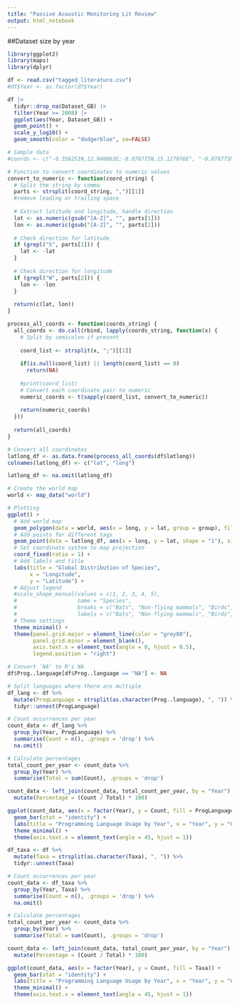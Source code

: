 ```yaml
---
title: "Passive Acoustic Monitoring Lit Review"
output: html_notebook
---
```


##Dataset size by year

```r
library(ggplot2)
library(maps)
library(dplyr)

df <- read.csv("tagged_literature.csv")
#df$Year <- as.factor(df$Year)

df |>
  tidyr::drop_na(Dataset_GB) |> 
  filter(Year >= 2008) |>
  ggplot(aes(Year, Dataset_GB)) + 
  geom_point() + 
  scale_y_log10() +
  geom_smooth(color = "dodgerblue", se=FALSE)
```

```r
# Sample data
#coords <- c("-0.356251N,12.940863E;-0.078775N,15.127076E", "-0.078775N,15.1270777E")

# Function to convert coordinates to numeric values
convert_to_numeric <- function(coord_string) {
  # Split the string by comma
  parts <- strsplit(coord_string, ",")[[1]]
  #remove leading or trailing space
  
  # Extract latitude and longitude, handle direction
  lat <- as.numeric(gsub("[A-Z]", "", parts[1]))
  lon <- as.numeric(gsub("[A-Z]", "", parts[2]))
  
  # Check direction for latitude
  if (grepl("S", parts[1])) {
    lat <- -lat
  }
  
  # Check direction for longitude
  if (grepl("W", parts[2])) {
    lon <- -lon
  }
  
  return(c(lat, lon))
}

process_all_coords <- function(coords_string) {
  all_coords <- do.call(rbind, lapply(coords_string, function(x) {
    # Split by semicolon if present
    
    coord_list <- strsplit(x, ";")[[1]]
    
    if(is.null(coord_list) || length(coord_list) == 0)
      return(NA)
    
    #print(coord_list)
    # Convert each coordinate pair to numeric
    numeric_coords <- t(sapply(coord_list, convert_to_numeric))
    
    return(numeric_coords)
  }))
  
  return(all_coords)
}

# Convert all coordinates
latlong_df <- as.data.frame(process_all_coords(df$latlong))
colnames(latlong_df) <- c("lat", "long")

latlong_df <- na.omit(latlong_df)
```


```r
# Create the world map
world <- map_data("world")

# Plotting
ggplot() +
  # Add world map
  geom_polygon(data = world, aes(x = long, y = lat, group = group), fill = "lightgray", color = "white") +
  # Add points for different tags
  geom_point(data = latlong_df, aes(x = long, y = lat, shape = "1"), size = 3) +
  # Set coordinate system to map projection
  coord_fixed(ratio = 1) +
  # Add labels and title
  labs(title = "Global Distribution of Species",
       x = "Longitude",
       y = "Latitude") +
  # Adjust legend
  #scale_shape_manual(values = c(1, 2, 3, 4, 5), 
  #                   name = "Species",
  #                   breaks = c("Bats", "Non-flying mammals", "Birds", "Anurans", "Invertebrates"),
  #                   labels = c("Bats", "Non-flying mammals", "Birds", "Anurans", "Invertebrates")) +
  # Theme settings
  theme_minimal() +
  theme(panel.grid.major = element_line(color = "grey80"),
        panel.grid.minor = element_blank(),
        axis.text.x = element_text(angle = 0, hjust = 0.5),
        legend.position = "right")
```
```r
# Convert 'NA' to R's NA
df$Prog..language[df$Prog..language == "NA"] <- NA

# Split languages where there are multiple
df_lang <- df %>%
  mutate(ProgLanguage = strsplit(as.character(Prog..language), ", ")) %>%
  tidyr::unnest(ProgLanguage)

# Count occurrences per year
count_data <- df_lang %>%
  group_by(Year, ProgLanguage) %>%
  summarise(Count = n(), .groups = 'drop') %>%
  na.omit()

# Calculate percentages
total_count_per_year <- count_data %>%
  group_by(Year) %>%
  summarise(Total = sum(Count), .groups = 'drop')

count_data <- left_join(count_data, total_count_per_year, by = "Year") %>%
  mutate(Percentage = (Count / Total) * 100)

ggplot(count_data, aes(x = factor(Year), y = Count, fill = ProgLanguage)) +
  geom_bar(stat = "identity") +
  labs(title = "Programming Language Usage by Year", x = "Year", y = "Count", fill = "Language") +
  theme_minimal() +
  theme(axis.text.x = element_text(angle = 45, hjust = 1))
```

```r
df_taxa <- df %>%
  mutate(Taxa = strsplit(as.character(Taxa), ", ")) %>%
  tidyr::unnest(Taxa)

# Count occurrences per year
count_data <- df_taxa %>%
  group_by(Year, Taxa) %>%
  summarise(Count = n(), .groups = 'drop') %>%
  na.omit()

# Calculate percentages
total_count_per_year <- count_data %>%
  group_by(Year) %>%
  summarise(Total = sum(Count), .groups = 'drop')

count_data <- left_join(count_data, total_count_per_year, by = "Year") %>%
  mutate(Percentage = (Count / Total) * 100)

ggplot(count_data, aes(x = factor(Year), y = Count, fill = Taxa)) +
  geom_bar(stat = "identity") +
  labs(title = "Programming Language Usage by Year", x = "Year", y = "Count", fill = "Taxa") +
  theme_minimal() +
  theme(axis.text.x = element_text(angle = 45, hjust = 1))
```

